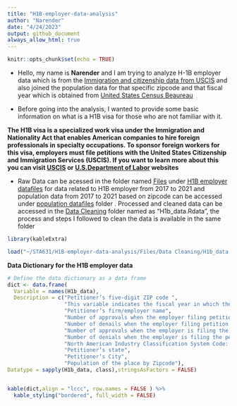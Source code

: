 ```yaml
---
title: "H1B-employer-data-analysis"
author: "Narender"
date: "4/24/2023"
output: github_document
always_allow_html: true
---
```


```r
knitr::opts_chunk$set(echo = TRUE)
```

* Hello, my name is **Narender** and I am trying to analyze H-1B employer data which is from the [Immigration and citizenship data from USCIS](https://www.uscis.gov/tools/reports-and-studies/h-1b-employer-data-hub) and also joined the population data for that specific zipcode and that fiscal year which is obtained from [United States Census Beaureau](https://data.census.gov/table?t=Counts,+Estimates,+and+Projections&g=010XX00US$8600000&tid=ACSDT5Y2021.B01003)

* Before going into the analysis, I wanted to provide some basic information on what is a H1B visa for those who are not familiar with it.

**The H1B visa is a specialized work visa under the Immigration and Nationality Act that enables American companies to hire foreign professionals in specialty occupations. To sponsor foreign workers for this visa, employers must file petitions with the United States Citizenship and Immigration Services (USCIS). If you want to learn more about this you can visit [USCIS](https://www.uscis.gov/working-in-the-united-states/h-1b-specialty-occupations) or [U.S.Department of Labor](https://www.dol.gov/agencies/whd/immigration/h1b) websites**

* Raw Data can be acessed in the folder named [Files](https://github.com/NarenderTumu/H1B-employer-data-analysis/tree/main/Files) under [H1B employer datafiles](https://github.com/NarenderTumu/H1B-employer-data-analysis/tree/main/Files/H1b%20employer%20datafiles) for data related to H1B employer from 2017 to 2021 and population data from 2017 to 2021 based on zipcode can be accessed under [population datafiles](https://github.com/NarenderTumu/H1B-employer-data-analysis/tree/main/Files/Population%20datafiles) folder . Processed and cleaned data can be accessed in the [Data Cleaning](https://github.com/NarenderTumu/H1B-employer-data-analysis/tree/main/Files/Data%20Cleaning) folder named as "H1b_data.Rdata", the process and steps I followed to clean the data is available in the same folder




```r
library(kableExtra)
```

```r
load("~/STA631/H1B-employer-data-analysis/Files/Data Cleaning/H1b_data.RData")
```


**Data Dictionary for the H1B employer data**

```r
# Define the data dictionary as a data frame
dict <- data.frame(
  Variable = names(H1b_data),
  Description = c("Petitioner’s five-digit ZIP code ",
                  "This variable indicates the fiscal year in which the H-1B petition was filed. Fiscal year in the United States starts from October 1st and ends on September 30th of the following year.", 
                  "Petitioner’s firm/employer name", 
                  "Number of approvals when the employer filing petition for the first time to the worker",
                  "Number of denails when the employer filing petition for the first time to the worker",
                  "Number of approvals when the employer is filing the petition for the worker who was already having an approved visa for the same employer and wishing to extend the workers time period",
                  "Number of denials when the employer is filing the petition for the worker who was already having an approved visa for the same employer and wishing to extend the workers time period",
                  "North American Industry Classification System Code: A character string that stands for an industry classification within the North American Industry Classification System,For more information on the NAICS, visit the [U.S. Census Bureau’s North American Industry Classification Code webpage](https://www.census.gov/naics/)",
                  "Petitioner’s state",
                  "Petitioner’s City",
                  "Population of the place by Zipcode"), 
Datatype = sapply(H1b_data, class),stringsAsFactors = FALSE)


kable(dict,align = "lccc", row.names = FALSE ) %>%
  kable_styling("bordered", full_width = FALSE)

```
